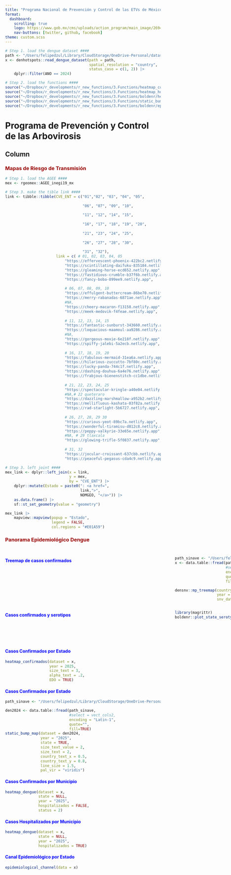```yaml
---
title: "Programa Nacional de Prevención y Control de las ETVs de México 2025 | CENAPRECE"
format: 
  dashboard:
    scrolling: true
    logo: https://www.gob.mx/cms/uploads/action_program/main_image/26942/post_post_portadavectores.gif
    nav-buttons: [twitter, github, facebook]
theme: custom.scss     
---
```




```r
# Step 1. load the dengue dataset ####
path <- "/Users/felipedzul/Library/CloudStorage/OneDrive-Personal/datasets/DGE/denv/2024/DENGUE2_.txt"
x <- denhotspots::read_dengue_dataset(path = path,
                                      spatial_resolution = "country",
                                      status_caso = c(1, 2)) |>
    dplyr::filter(ANO == 2024)

# Step 2. load the functions ####
source("~/Dropbox/r_developments/r_new_functions/3.Functions/heatmap_confirmados.R")
source("~/Dropbox/r_developments/r_new_functions/3.Functions/heatmap_hospitalizados.R")
source("~/Dropbox/r_developments/r_new_functions/3.Functions/boldenr/heatmap_dengue.R")
source("~/Dropbox/r_developments/r_new_functions/3.Functions/static_bump_map.R")
source("~/Dropbox/r_developments/r_new_functions/3.Functions/boldenr/epidemiological_channel.R")
```


# **Programa de Prevención y Control de las Arbovirosis**

## Column {.tabset}

### [**Mapas de Riesgo de Transmisión**]{style="color:#990000"}

```r


# Step 1. load the AGEE ####
mex <- rgeomex::AGEE_inegi19_mx

# Step 3. make the tible link ####
link <- tibble::tibble(CVE_ENT = c("01","02", "03", "04", "05",
                                   
                                   "06", "07", "09", "10",
                                   
                                   "11", "12", "14", "15",
                                   
                                   "16", "17", "18", "19", "20",
                                   
                                   "21", "23", "24", "25",
                                   
                                   "26", "27", "28", "30",
                                   
                                   "31", "32"),
                       link = c( # 01, 02, 03, 04, 05
                           "https://effervescent-phoenix-422bc2.netlify.app",
                           "https://scintillating-daifuku-835184.netlify.app",
                           "https://gleaming-horse-ecd652.netlify.app",
                           "https://fastidious-crumble-b37f6b.netlify.app",
                           "https://fancy-boba-899ee9.netlify.app",
                           
                           # 06, 07, 08, 09, 10
                           "https://effulgent-buttercream-86be70.netlify.app",
                           "https://merry-rabanadas-6871ae.netlify.app",
                           #NA,
                           "https://cheery-macaron-f13158.netlify.app",
                           "https://meek-medovik-f4feae.netlify.app",
                           
                           # 11, 12, 13, 14, 15
                           "https://fantastic-sunburst-343660.netlify.app",
                           "https://loquacious-maamoul-aa9286.netlify.app",
                           #NA,
                           "https://gorgeous-moxie-6e218f.netlify.app",
                           "https://spiffy-jalebi-5a2ecb.netlify.app",
                           
                           # 16, 17, 18, 19, 20
                           "https://fabulous-mermaid-31ea6a.netlify.app",
                           "https://hilarious-zuccutto-7bf80c.netlify.app",
                           "https://lucky-panda-744c1f.netlify.app",
                           "https://dashing-douhua-6a4e76.netlify.app",
                           "https://frabjous-bienenstitch-cc1dbe.netlify.app",
                           
                           # 21, 22, 23, 24, 25
                           "https://spectacular-kringle-a40e04.netlify.app", # puebla
                           #NA,# 22 queteraro
                           "https://dazzling-marshmallow-a952b2.netlify.app", # quintana roo
                           "https://mellifluous-kashata-03f82a.netlify.app",
                           "https://rad-starlight-5b6727.netlify.app",
                           
                           # 26, 27, 28, 29 30
                           "https://curious-yeot-89bc7a.netlify.app",
                           "https://wonderful-tiramisu-d812c8.netlify.app",
                           "https://peppy-valkyrie-33e65e.netlify.app",
                           #NA, # 29 tlaxcala
                           "https://glowing-trifle-5f0837.netlify.app",
                           
                           # 31, 32
                           "https://jocular-croissant-637cbb.netlify.app",
                           "https://peaceful-pegasus-cda4c9.netlify.app"))

# Step 3. left joint ####
mex_link <- dplyr::left_join(x = link,
                             y = mex,
                             by = "CVE_ENT") |>
    dplyr::mutate(Estado = paste0(": <a href=", 
                                  link,">", 
                                  NOMGEO, "</a>")) |>
    as.data.frame() |>
    sf::st_set_geometry(value = "geometry") 

mex_link |>
    mapview::mapview(popup = "Estado",
                     legend = FALSE,
                     col.regions = "#E01A59")
```



### [**Panorama Epidemiológico Dengue**]{style="color:#990000"}

<html>

<head>

```{=html}
<style>
</style>
```
</head>

<body>

<div>

<h2>

</h2>

<p>

</p>

::: {style="display: grid; width: 1px; grid-template-columns: 550px 550px; align-items: start; justify-content: space-between;"}
#### [**Treemap de casos confirmados**]{style="color:blue"}

```r
path_sinave <- "/Users/felipedzul/Library/CloudStorage/OneDrive-Personal/datasets/DGE/denv/2025/DENGUE2_.txt"
x <- data.table::fread(path_sinave,
                       #select = vect_cols2,
                       encoding = "Latin-1",
                       quote="",
                       fill=TRUE)

densnv::mp_treemap(country = TRUE,
                   year = 2025,
                   snv_dataset = x)

```

<div>

#### [**Casos confirmados y serotipos**]{style="color:blue"}

```r
library(magrittr)
boldenr::plot_state_serotype(dataset = x, 
                                  year = 2025, 
                                  x_serotype  = 0.5, 
                                  y_serotype = 0.17, 
                                  scale_serotype = 1.7)
```

</div>
:::

#### [**Casos Confirmados por Estado**]{style="color:blue"}

```r
heatmap_confirmados(dataset = x, 
                    year = 2025, 
                    size_text = 3, 
                    alpha_text = .2,
                    EDO = TRUE)
```

#### [**Casos Confirmados por Estado**]{style="color:blue"}

```r
path_sinave <- "/Users/felipedzul/Library/CloudStorage/OneDrive-Personal/datasets/DGE/denv/2025/DENGUE2_.txt"

den2024 <- data.table::fread(path_sinave,
                             #select = vect_cols2,
                             encoding = "Latin-1",
                             quote="",
                             fill=TRUE)
static_bump_map(dataset = den2024,
                year = "2025",
                state = TRUE,
                size_text_value = 2,
                size_text = 2,
                country_text_x = 0.5,
                country_text_y = 0.8,
                line_size = 1.5,
                pal_vir = "viridis")
```

#### [**Casos Confirmados por Municipio**]{style="color:blue"}

```r
heatmap_dengue(dataset = x,
               state = NULL,
               year = "2025",
               hospitalizados = FALSE,
               status = 2)
```

#### [**Casos Hospitalizados por Municipio**]{style="color:blue"}

```r
heatmap_dengue(dataset = x,
               state = NULL,
               year = "2025",
               hospitalizados = TRUE)
```

#### [**Canal Epidemiológico por Estado**]{style="color:blue"}

```r
epidemiological_channel(data = x)
```

</div>

</body>

</html>
